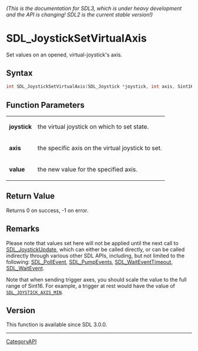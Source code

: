 ====== (This is the documentation for SDL3, which is under heavy development and the API is changing! SDL2 is the current stable version!) ======
= SDL_JoystickSetVirtualAxis =

Set values on an opened, virtual-joystick's axis.

== Syntax ==

<syntaxhighlight lang='c'>
int SDL_JoystickSetVirtualAxis(SDL_Joystick *joystick, int axis, Sint16 value);
</syntaxhighlight>

== Function Parameters ==

{|
|'''joystick'''
|the virtual joystick on which to set state.
|-
|'''axis'''
|the specific axis on the virtual joystick to set.
|-
|'''value'''
|the new value for the specified axis.
|}

== Return Value ==

Returns 0 on success, -1 on error.

== Remarks ==

Please note that values set here will not be applied until the next call to
[[SDL_JoystickUpdate]], which can either be called directly, or can be
called indirectly through various other SDL APIs, including, but not
limited to the following: [[SDL_PollEvent]], [[SDL_PumpEvents]],
[[SDL_WaitEventTimeout]], [[SDL_WaitEvent]].

Note that when sending trigger axes, you should scale the value to the full
range of Sint16. For example, a trigger at rest would have the value of
<code>[[SDL_JOYSTICK_AXIS_MIN]]</code>.

== Version ==

This function is available since SDL 3.0.0.

----
[[CategoryAPI]]


